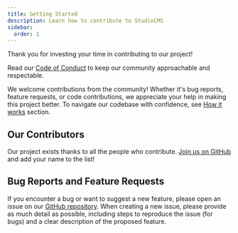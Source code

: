```yaml
---
title: Getting Started
description: Learn how to contribute to StudioCMS
sidebar:
  order: 1
---
```


Thank you for investing your time in contributing to our project!

Read our [Code of Conduct](https://github.com/astrolicious/studiocms?tab=coc-ov-file#code-of-conduct-) to keep our community approachable and respectable.

We welcome contributions from the community! Whether it's bug reports, feature requests, or code contributions, we appreciate your help in making this project better. To navigate our codebase with confidence, see [How it works](/how-it-works/) section.

## Our Contributors

Our project exists thanks to all the people who contribute. [Join us on GitHub](https://github.com/astrolicious/studiocms) and add your name to the list!

<ContributorList />

## Bug Reports and Feature Requests

If you encounter a bug or want to suggest a new feature, please open an issue on our [GitHub repository](https://github.com/astrolicious/studiocms). When creating a new issue, please provide as much detail as possible, including steps to reproduce the issue (for bugs) and a clear description of the proposed feature.

